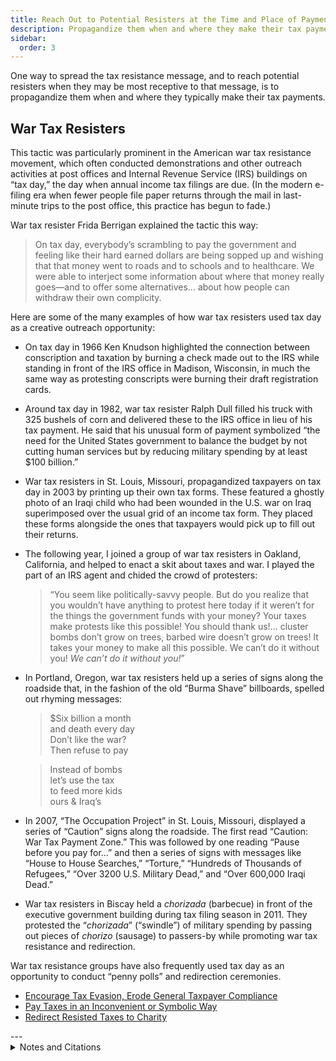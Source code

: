 ```yaml
---
title: Reach Out to Potential Resisters at the Time and Place of Payment
description: Propagandize them when and where they make their tax payments.
sidebar:
  order: 3
---
```


One way to spread the tax resistance message, and to reach potential resisters when they may be most receptive to that message, is to propagandize them when and where they typically make their tax payments.

## <Badge text="Example" size="medium" /> War Tax Resisters

This tactic was particularly prominent in the American war tax resistance movement, which often conducted demonstrations and other outreach activities at post offices and Internal Revenue Service (IRS) buildings on “tax day,” the day when annual income tax filings are due.
(In the modern e-filing era when fewer people file paper returns through the mail in last-minute trips to the post office, this practice has begun to fade.)

War tax resister Frida Berrigan explained the tactic this way:
> On tax day, everybody’s scrambling to pay the government and feeling like their hard earned dollars are being sopped up and wishing that that money went to roads and to schools and to healthcare.
> We were able to interject some information about where that money really goes—and to offer some alternatives… about how people can withdraw their own complicity.

Here are some of the many examples of how war tax resisters used tax day as a creative outreach opportunity:

* On tax day in 1966 Ken Knudson highlighted the connection between conscription and taxation by burning a check made out to the IRS while standing in front of the IRS office in Madison, Wisconsin, in much the same way as protesting conscripts were burning their draft registration cards.
* Around tax day in 1982, war tax resister Ralph Dull filled his truck with 325 bushels of corn and delivered these to the IRS office in lieu of his tax payment.
  He said that his unusual form of payment symbolized “the need for the United States government to balance the budget by not cutting human services but by reducing military spending by at least $100 billion.”
* War tax resisters in St. Louis, Missouri, propagandized taxpayers on tax day in 2003 by printing up their own tax forms.
  These featured a ghostly photo of an Iraqi child who had been wounded in the U.S. war on Iraq superimposed over the usual grid of an income tax form.
  They placed these forms alongside the ones that taxpayers would pick up to fill out their returns.
* The following year, I joined a group of war tax resisters in Oakland, California, and helped to enact a skit about taxes and war.
  I played the part of an IRS agent and chided the crowd of protesters:
  > “You seem like politically-savvy people.
  > But do you realize that you wouldn’t have anything to protest here today if it weren’t for the things the government funds with your money?
  > Your taxes make protests like this possible!
  > You should thank us!… cluster bombs don’t grow on trees, barbed wire doesn’t grow on trees!
  > It takes your money to make all this possible.
  > We can’t do it without you! <i>We can’t do it without you!</i>”
* In Portland, Oregon, war tax resisters held up a series of signs along the roadside that, in the fashion of the old “Burma Shave” billboards, spelled out rhyming messages:
  > $Six billion a month\
  > and death every day\
  > Don’t like the war?\
  > Then refuse to pay
  
  > Instead of bombs\
  > let’s use the tax\
  > to feed more kids\
  > ours & Iraq’s

* In 2007, “The Occupation Project” in St. Louis, Missouri, displayed a series of “Caution” signs along the roadside.
  The first read “Caution: War Tax Payment Zone.”
  This was followed by one reading “Pause before you pay for…” and then a series of signs with messages like “House to House Searches,” “Torture,” “Hundreds of Thousands of Refugees,” “Over 3200 U.S. Military Dead,” and “Over 600,000 Iraqi Dead.”
* War tax resisters in Biscay held a <i lang="es">chorizada</i> (barbecue) in front of the executive government building during tax filing season in 2011. They protested the “<i lang="es">chorizada</i>” (“swindle”) of military spending by passing out pieces of <i lang="es">chorizo</i> (sausage) to passers-by while promoting war tax resistance and redirection.

<YouTube id="aDcoW3erxE8" title="Chorizo contra armas" />

<Aside type="note" title="See also">
War tax resistance groups have also frequently used tax day as an opportunity to conduct “penny polls” and redirection ceremonies.

* [Encourage Tax Evasion, Erode General Taxpayer Compliance](../../tacticsthatexpandthearsenaloftechniques/erodetaxpayercompliance/)
* [Pay Taxes in an Inconvenient or Symbolic Way](../../tacticsthatexpandthearsenaloftechniques/paytaxesinconveniently/)
* [Redirect Resisted Taxes to Charity](../../tacticsofeducationandpublicrelations/redirecttaxestocharity/)
</Aside>

<Aside type="wikipedia" title="Wikipedia">
  <WikipediaBadge title="Tax Day" />
  <WikipediaBadge title="Frida Berrigan" />
  <WikipediaBadge title="Burma Shave" url="https://en.wikipedia.org/wiki/Burma-Shave#Roadside_billboards" />
</Aside>
---

<details>
<summary>Notes and Citations</summary>

* [“Anti-war Tax Day Action”](https://web.archive.org/web/20101212113628/http://antiauthoritarian.net/NLN/?p=425) <i>Next Left Notes</i> 17 April 2008
* “Tax Check Is Burned By a War Protester” <i>New York Times</i> 16 April 1966
* [“Farmer tries to pay his taxes with grain”](https://news.google.com/newspapers?id=S6VPAAAAIBAJ&sjid=uVEDAAAAIBAJ&pg=3964,1274624) <i>The Bryan Times</i> 16 April 1982, p. 3
* [“Corn Refused for Taxes”](https://news.google.com/newspapers?id=jcdbAAAAIBAJ&sjid=kVINAAAAIBAJ&pg=3772,2018903) St. Joseph [Missouri] <i>News-Press</i> 11 April 1982, p. 8C
* [“Tax Day signs on Burnside Bridge”](https://web.archive.org/web/20150908150806/http://portland.indymedia.org/en/2005/04/315644.shtml) <i>Portland Independent Media Center</i> 16 April 2005
* “No Blank Check for Killing: Tax Day Actions, Tuesday, April 17, 2007” (NWTRCC website)
* “Barbacoa contra la ‘chorizada’ del gasto militar” <i>Kaos en la Red</i> 8 June 2011

</details>
